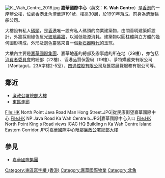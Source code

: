 {{Unreferenced|time=2020-07-18T23:33:37+00:00}}
[[File:K._Wah_Centre_2018.jpg|thumb]]
'''嘉華國際中心'''（英文︰'''K. Wah Centre'''）是[[香港|香港]]的一座辦公樓，位處[[香港|香港]][[北角|北角]][[渣華道|渣華道]]191號，樓高30層，於1991年落成，前身為渣華輪船公司。

大樓設有私人[[碼頭|碼頭]]，是[[香港|香港]]唯一設有私人碼頭的商業建築物，由關善明建築師設計，外牆採用綠色反光[[玻璃|玻璃]][[墙|幕牆]]，以減低能源消耗。建築物以圓柱體與立方體的幾何圖形構成，外形及選色靈感來自一個[[新石器時代|新石器時代]]的玉琮。

大樓內主要是[[嘉華國際集團|嘉華國際集團]]、嘉華地產的總部及辦事處的所在地（29樓），亦包括[[消費者委員會_(香港)|消費者委員會]]的總部（22樓）、香港品質保證局（19樓）、夢特嬌遠東有限公司（Montagut，23A字樓2-5室）、[[四通控股|四通控股有限公司]]及匯眾展覽服務有限公司等。

==鄰近==
* [[廉政公署總部大樓|廉政公署總部大樓]]
* [[東區走廊|東區走廊]]

<gallery>
File:HK North Point Java Road Man Hong Street.JPG|從民康街望嘉華國際中心
File:HK NP Java Road Ka Wah Centre b.JPG|嘉華國際中心入口
File:HK North Point King s Road views ICAC HQ Building n Ka Wah Centre Island Eastern Corridor.JPG|嘉華國際中心毗鄰[[廉政公署總部大樓|廉政公署總部大樓]]
</gallery>

==參見==
{{commonscat|K. Wah Centre}}
* [[嘉華國際集團|嘉華國際集團]]

{{嘉華集團}}
[[Category:東區寫字樓_(香港)|Category:東區寫字樓 (香港)]]
[[Category:嘉華國際物業|Category:嘉華國際物業]]
[[Category:北角|Category:北角]]